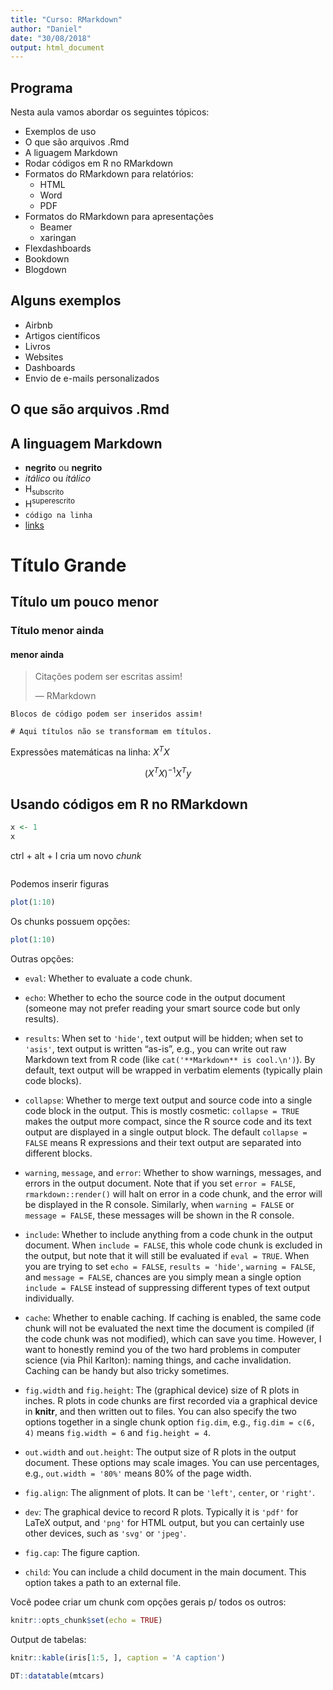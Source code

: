 ```yaml
---
title: "Curso: RMarkdown"
author: "Daniel"
date: "30/08/2018"
output: html_document
---
```


## Programa

Nesta aula vamos abordar os seguintes tópicos:

* Exemplos de uso
* O que são arquivos .Rmd
* A liguagem Markdown
* Rodar códigos em R no RMarkdown
* Formatos do RMarkdown para relatórios:
  * HTML
  * Word
  * PDF
* Formatos do RMarkdown para apresentações
  * Beamer
  * xaringan
* Flexdashboards
* Bookdown
* Blogdown

## Alguns exemplos

* Airbnb 
* Artigos científicos
* Livros
* Websites
* Dashboards
* Envio de e-mails personalizados

## O que são arquivos .Rmd

## A linguagem Markdown

- **negrito** ou __negrito__
- *itálico* ou _itálico_ 
- H~subscrito~
- H^superescrito^
- `código na linha`
- [links](https://www.curso-r.com)

# Título Grande
## Título um pouco menor
### Título menor ainda
#### menor ainda

> Citações podem ser escritas assim!
> 
> --- RMarkdown

```
Blocos de código podem ser inseridos assim!

# Aqui títulos não se transformam em títulos.
```

Expressões matemáticas na linha: $X^{T}X$

$$(X^TX)^{-1}X^Ty$$

## Usando códigos em R no RMarkdown

```r
x <- 1
x
```

ctrl + alt + I cria um novo *chunk*

```r

```

Podemos inserir figuras

```r
plot(1:10)
```

Os chunks possuem opções:

```r
plot(1:10)
```

Outras opções:

- `eval`: Whether to evaluate a code chunk.

- `echo`: Whether to echo the source code in the output document (someone may not prefer reading your smart source code but only results).

- `results`: When set to `'hide'`, text output will be hidden; when set to `'asis'`, text output is written "as-is", e.g., you can write out raw Markdown text from R code (like `cat('**Markdown** is cool.\n')`). By default, text output will be wrapped in verbatim elements (typically plain code blocks).

- `collapse`: Whether to merge text output and source code into a single code block in the output. This is mostly cosmetic: `collapse = TRUE` makes the output more compact, since the R source code and its text output are displayed in a single output block. The default `collapse = FALSE` means R expressions and their text output are separated into different blocks.

- `warning`, `message`, and `error`: Whether to show warnings, messages, and errors in the output document. Note that if you set `error = FALSE`, `rmarkdown::render()` will halt on error in a code chunk, and the error will be displayed in the R console. Similarly, when `warning = FALSE` or `message = FALSE`, these messages will be shown in the R console.

- `include`: Whether to include anything from a code chunk in the output document. When `include = FALSE`, this whole code chunk is excluded in the output, but note that it will still be evaluated if `eval = TRUE`. When you are trying to set `echo = FALSE`, `results = 'hide'`, `warning = FALSE`, and `message = FALSE`, chances are you simply mean a single option `include = FALSE` instead of suppressing different types of text output individually.

- `cache`: Whether to enable caching. If caching is enabled, the same code chunk will not be evaluated the next time the document is compiled (if the code chunk was not modified), which can save you time. However, I want to honestly remind you of the two hard problems in computer science (via Phil Karlton): naming things, and cache invalidation. Caching can be handy but also tricky sometimes.

- `fig.width` and `fig.height`: The (graphical device) size of R plots in inches. R plots in code chunks are first recorded via a graphical device in **knitr**, and then written out to files. You can also specify the two options together in a single chunk option `fig.dim`, e.g., `fig.dim = c(6, 4)` means `fig.width = 6` and `fig.height = 4`.

- `out.width` and `out.height`: The output size of R plots in the output document. These options may scale images. You can use percentages, e.g., `out.width = '80%'` means 80% of the page width.

- `fig.align`: The alignment of plots. It can be `'left'`, `center`, or `'right'`.

- `dev`: The graphical device to record R plots. Typically it is `'pdf'` for LaTeX output, and `'png'` for HTML output, but you can certainly use other devices, such as `'svg'` or `'jpeg'`.

- `fig.cap`: The figure caption.

- `child`: You can include a child document in the main document. This option takes a path to an external file.


Você podee criar um chunk com opções gerais p/ todos os outros:

```r
knitr::opts_chunk$set(echo = TRUE)
```

Output de tabelas:

```r
knitr::kable(iris[1:5, ], caption = 'A caption')
```

```r
DT::datatable(mtcars)
```



